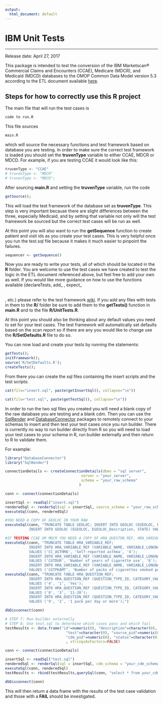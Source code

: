 ```yaml
---
output:
  html_document: default
---
```

# IBM Unit Tests
***

Release date: April 27, 2017

This package is intended to test the conversion of the IBM Marketscan® Commercial Claims and Encounters (CCAE), Medicare (MDCR), and Medicaid (MDCD) databases to the OMOP Common Data Model version 5.3 according to the ETL document available [here](https://ohdsi.github.io/ETL-LambdaBuilder/docs/Optum_Clinformatics).

## Steps for how to correctly use this R project

The main file that will run the test cases is 

```r
code to run.R
```

This file sources 

```r
main.R
```

which will source the necessary functions and test framework based on database you are testing. In order to make sure the correct test framework is loaded you should set the **truvenType** variable to either CCAE, MDCR or MDCD. For example, if you are testing CCAE it would look like this:

```r
truvenType <- "CCAE"
# truvenType <- "MDCR"
# truvenType <- "MDCD";
```

After sourcing **main.R** and setting the **truvenType** variable, run the code 

```r
getSource();
```

This will load the test framework of the database set as **truvenType**. This step is very important because there are slight differences between the three, especially Medicaid, and by setting that variable not only will the test framework be sourced but the correct test cases will be run as well. 

At this point you will also want to run the **getSequence** function to create patient and visit ids as you create your test cases. This is very helpful once you run the test.sql file because it makes it much easier to pinpoint the failures.

```r
sequencer <- getSequence()
```

Now you are ready to write your tests, all of which should be located in the **R** folder. You are welcome to use the test cases we have created to test the logic in the ETL document referenced above, but feel free to add your own as well. If you would like more guidance on how to use the functions available (declareTests, add_<table name>, expect_<table name>, etc.) please refer to the test framework [wiki](http://www.ohdsi.org/web/wiki/doku.php?id=documentation:software:whiterabbit:test_framework). If you add any files with tests in them to the **R/** folder be sure to add them to the **getTests()** function in **main.R** and to the file **R/UnitTests.R**.

At this point you should also be thinking about any default values you need to set for your test cases. The test framework will automatically set defaults based on the scan report so if there are any you would like to change use the **R/SetDefaults.R** file to do so.

You can now load and create your tests by running the statements:

```r
getTests();
initFramework();
source('R/SetDefaults.R');
createTests();
```

From there you can create the sql files containing the insert scripts and the test scripts:

```r
cat(file="insert.sql", paste(getInsertSql(), collapse="\n"))

cat(file="test.sql", paste(getTestSql(), collapse="\n"))
```

In order to run the two sql files you created you will need a blank copy of the raw database you are testing and a blank cdm. Then you can use the [SqlRender](https://github.com/ohdsi/sqlrender) and [DatabaseConnector](https://github.com/ohdsi/databaseconnector) packages to remotely connect to your schemas to insert and then test your test cases once you run builder. There is currently no way to run builder directly from R so you will need to load your test cases to your schema in R, run builder externally and then return to R to validate them.

For example:

```r
library("DatabaseConnector")
library("SqlRender")

connectionDetails <- createConnectionDetails(dbms = "sql server",
                                   server = "your_server",
                                   schema = "your_raw_schema"
                                  )

conn <- connect(connectionDetails)

insertSql <- readSql("insert.sql")
renderedSql <- renderSql(sql = insertSql, source_schema = "your_raw_schema")$sql
executeSql(conn, renderedSql)

#YOU NEED A COPY OF GEOLOC IN YOUR RAW
executeSql(conn, "TRUNCATE TABLE GEOLOC; INSERT INTO GEOLOC (EGEOLOC, EGEOLOC_Description, STATE) VALUES (11, 'New Jersey', 'NJ');
           INSERT INTO GEOLOC (EGEOLOC, EGEOLOC_Description, STATE) VALUES (38, 'Virginia', 'VA')")

#IF TESTING CCAE OR MDCR YOU NEED A COPY OF HRA_QUESTON_REF, HRA_VARIABLE_REF IN YOUR RAW
executeSql(conn, "TRUNCATE TABLE HRA_VARIABLE_REF;
           INSERT INTO HRA_VARIABLE_REF (VARIABLE_NAME, VARIABLE_LONGNAME, QUESTION_TYPE_ID) 
           VALUES ('CC_ASTHMA', 'Self-reported asthma', '4');
           INSERT INTO HRA_VARIABLE_REF (VARIABLE_NAME, VARIABLE_LONGNAME, QUESTION_TYPE_ID) 
           VALUES ('CGTDUR', 'Number of years of cigarette use', '8');
           INSERT INTO HRA_VARIABLE_REF (VARIABLE_NAME, VARIABLE_LONGNAME, QUESTION_TYPE_ID) 
           VALUES ('CGTPKAMT', 'Number of packs of cigarettes smoked per day', '9');")
executeSql(conn, "TRUNCATE TABLE HRA_QUESTION_REF;
           INSERT INTO HRA_QUESTION_REF (QUESTION_TYPE_ID, CATEGORY_VALUE, CATEGORY_NAME) 
           VALUES ('4', '1', 'Yes');
           INSERT INTO HRA_QUESTION_REF (QUESTION_TYPE_ID, CATEGORY_VALUE, CATEGORY_NAME) 
           VALUES ('8', '3', '11-20');
           INSERT INTO HRA_QUESTION_REF (QUESTION_TYPE_ID, CATEGORY_VALUE, CATEGORY_NAME) 
           VALUES ('9', '2', '1 pack per day or more');")

dbDisconnect(conn)

# STEP 7: Run builder externally
# STEP 8: Use test.sql to determine which cases pass and which fail
testResults <- data.frame("id"=numeric(0), "description"=character(0), 
                            "test"=character(0), "source_pid"=numeric(0), 
                            "cdm_pid"=numeric(0), "status"=character(0)
                            , stringsAsFactors=FALSE)

conn <- connect(connectionDetails)

insertSql <- readSql("test.sql")
renderedSql <- renderSql(sql = insertSql, cdm_schema = "your_cdm_schema")$sql
executeSql(conn, renderedSql)
testResults <- rbind(testResults,querySql(conn, "select * from your_cdm_schema.test_results"))

dbDisconnect(conn)
```

This will then return a data frame with the results of the test case validation and those with a **FAIL** should be investigated.